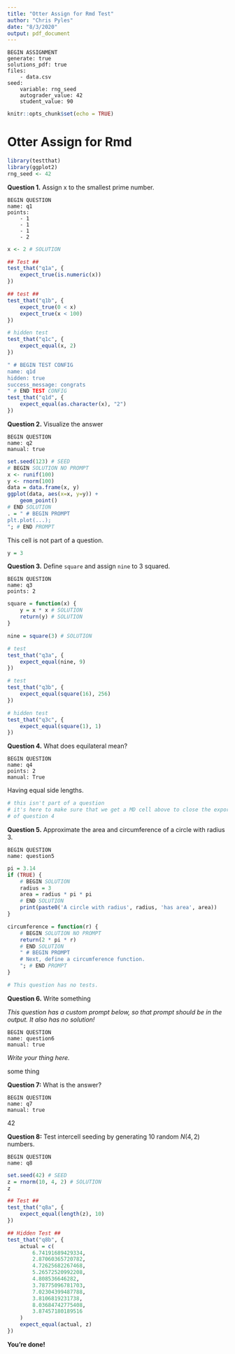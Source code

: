 ```yaml
---
title: "Otter Assign for Rmd Test"
author: "Chris Pyles"
date: "8/3/2020"
output: pdf_document
---
```


```
BEGIN ASSIGNMENT
generate: true
solutions_pdf: true
files:
    - data.csv
seed:
    variable: rng_seed
    autograder_value: 42
    student_value: 90
```

```r
knitr::opts_chunk$set(echo = TRUE)
```

# Otter Assign for Rmd

```r
library(testthat)
library(ggplot2)
rng_seed <- 42
```

**Question 1.** Assign x to the smallest prime number.

```
BEGIN QUESTION
name: q1
points:
    - 1
    - 1
    - 1
    - 2
```

```r
x <- 2 # SOLUTION
```

```r
## Test ##
test_that("q1a", {
    expect_true(is.numeric(x))
})
```

```r
## test ##
test_that("q1b", {
    expect_true(0 < x)
    expect_true(x < 100)
})
```

```r
# hidden test
test_that("q1c", {
    expect_equal(x, 2)
})
```

```r
" # BEGIN TEST CONFIG
name: q1d
hidden: true
success_message: congrats
" # END TEST CONFIG
test_that("q1d", {
    expect_equal(as.character(x), "2")
})
```

**Question 2.** Visualize the answer

```
BEGIN QUESTION
name: q2
manual: true
```

```r
set.seed(123) # SEED
# BEGIN SOLUTION NO PROMPT
x <- runif(100)
y <- rnorm(100)
data = data.frame(x, y)
ggplot(data, aes(x=x, y=y)) +
    geom_point()
# END SOLUTION
. = " # BEGIN PROMPT
plt.plot(...);
"; # END PROMPT
```

This cell is not part of a question.

```r
y = 3
```

**Question 3.** Define `square` and assign `nine` to 3 squared.

```
BEGIN QUESTION
name: q3
points: 2
```

```r
square = function(x) {
    y = x * x # SOLUTION
    return(y) # SOLUTION
}

nine = square(3) # SOLUTION
```

```r
# test
test_that("q3a", {
    expect_equal(nine, 9)
})
```

```r
# test
test_that("q3b", {
    expect_equal(square(16), 256)
})
```

```r
# hidden test
test_that("q3c", {
    expect_equal(square(1), 1)
})
```

**Question 4.** What does equilateral mean?

```
BEGIN QUESTION
name: q4
points: 2
manual: True
```

<!-- BEGIN SOLUTION -->
Having equal side lengths.
<!-- END SOLUTION -->

```r
# this isn't part of a question
# it's here to make sure that we get a MD cell above to close the export
# of question 4
```

**Question 5.** Approximate the area and circumference of a circle with radius 3.

```
BEGIN QUESTION
name: question5
```

```r
pi = 3.14
if (TRUE) {
    # BEGIN SOLUTION
    radius = 3
    area = radius * pi * pi
    # END SOLUTION
    print(paste0('A circle with radius', radius, 'has area', area))
}

circumference = function(r) {
    # BEGIN SOLUTION NO PROMPT
    return(2 * pi * r)
    # END SOLUTION
    " # BEGIN PROMPT
    # Next, define a circumference function.
    "; # END PROMPT
}
```

```r
# This question has no tests.
```

**Question 6.** Write something

_This question has a custom prompt below, so that prompt should be in the output. It also has no solution!_

```
BEGIN QUESTION
name: question6
manual: true
```

<!-- BEGIN PROMPT -->
_Write your thing here._
<!-- END PROMPT -->

<!-- BEGIN SOLUTION NO PROMPT -->
some thing
<!-- END SOLUTION -->

**Question 7:** What is the answer?

```
BEGIN QUESTION
name: q7
manual: true
```

<!-- BEGIN SOLUTION -->
42
<!-- END SOLUTION -->

**Question 8:** Test intercell seeding by generating 10 random $N(4,2)$ numbers.

```
BEGIN QUESTION
name: q8
```

```r
set.seed(42) # SEED
z = rnorm(10, 4, 2) # SOLUTION
z
```

```r
## Test ##
test_that("q8a", {
    expect_equal(length(z), 10)
})
```

```r
## Hidden Test ##
test_that("q8b", {
    actual = c(
        6.74191689429334,
        2.87060365720782,
        4.72625682267468,
        5.26572520992208, 
        4.808536646282, 
        3.78775096781703, 
        7.02304399487788, 
        3.8106819231738, 
        8.03684742775408, 
        3.87457180189516
    )
    expect_equal(actual, z)
})
```

**You're done!**
